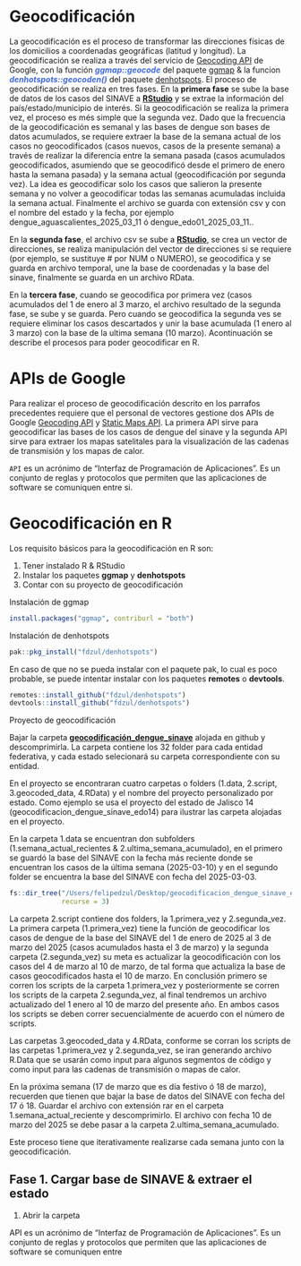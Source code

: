 
# Geocodificación

La geocodificación es el proceso de transformar las direcciones físicas de los domicilios a coordenadas geográficas (latitud y longitud). La geocodificación se realiza a través del servicio de [Geocoding API](https://developers.google.com/maps/documentation/geocoding/overview) de Google, con la función <span style="color:RoyalBlue">***ggmap::geocode***</span> del paquete [ggmap](https://github.com/dkahle/ggmap) & la funcion <span style="color:RoyalBlue">***denhotspots::geocoden()***</span> del paquete [denhotspots](https://fdzul.github.io/denhotspots/index.html). El proceso de geocodificación se realiza en tres fases. En la **primera fase** se sube la base de datos de los casos del SINAVE a **[RStudio](https://www.rstudio.com/)** y se extrae la información del país/estado/municipio de interés. Si la geocodificación se realiza la primera vez, el proceso es més simple que la segunda vez. Dado que la frecuencia de la geocodificación es semanal y las bases de dengue son bases de datos acumulados, se requiere extraer la base de la semana actual de los casos no geocodificados (casos nuevos, casos de la presente semana) a través de realizar la diferencia entre la semana pasada (casos acumulados geocodificados, asumiendo que se geocodificó desde el primero de enero hasta la semana pasada) y la semana actual (geocodificación por segunda vez). La idea es geocodificar solo los casos que salieron la presente semana y no volver a geocodificar todas las semanas acumuladas incluida la semana actual. Finalmente el archivo se guarda con extensión csv y con el nombre del estado y la fecha, por ejemplo dengue_aguascalientes_2025_03_11 ó dengue_edo01_2025_03_11..
 
En la **segunda fase**, el archivo csv se sube a **[RStudio](https://www.rstudio.com/)**, se crea un vector de direcciones, se realiza manipulación del vector de direcciones si se requiere (por ejemplo, se sustituye # por NUM o NUMERO), se geocodifica y se guarda en archivo temporal, une la base de coordenadas y la base del sinave, finalmente se guarda en un archivo RData.

En la **tercera fase**, cuando se geocodifica por primera vez (casos acumulados del 1 de enero al 3 marzo, el archivo resultado de la segunda fase, se sube y se guarda. Pero cuando se geocodifica la segunda ves se requiere eliminar los casos descartados y unir la base acumulada (1 enero al 3 marzo) con la base de la ultima semana (10 marzo). Acontinuación se describe el procesos para poder geocodificar en R.

# APIs de Google

Para realizar el proceso de geocodificación descrito en los parrafos precedentes requiere que el personal de vectores
gestione dos APIs de Google [Geocoding API](https://developers.google.com/maps/documentation/geocoding/start?hl=es-419) y [Static Maps API](https://developers.google.com/maps/documentation/maps-static?hl=es_419). La primera API sirve para geocodificar las bases de los casos de dengue del sinave y la segunda API sirve para extraer los mapas satelitales para la visualización de las cadenas de transmisión y los mapas de calor.


::: {.callout-note}
`API` es un acrónimo de "Interfaz de Programación de Aplicaciones". Es un conjunto de reglas y protocolos que permiten que las aplicaciones de software se comuniquen entre si.
:::


# Geocodificación en R

Los requisito básicos para la geocodificación en R son:

   1) Tener instalado R & RStudio
   2) Instalar los paquetes **ggmap** y **denhotspots**
   3) Contar con su proyecto de geocodificación
   

Instalación de ggmap   
```r
install.packages("ggmap", contriburl = "both")
```

Instalación de denhotspots

```r
pak::pkg_install("fdzul/denhotspots")
```
En caso de que no se pueda instalar con el paquete pak, lo cual es poco probable, se puede intentar instalar con los paquetes **remotes** o **devtools**.

```r
remotes::install_github("fdzul/denhotspots")
devtools::install_github("fdzul/denhotspots")
```



Proyecto de geocodificación

Bajar la carpeta [**geocodificación_dengue_sinave**]() alojada en github y descomprimirla. La carpeta contiene los 32 folder para cada entidad federativa, y cada estado selecionará su carpeta correspondiente con su entidad.

En el proyecto se encontraran cuatro carpetas o folders (1.data, 2.script, 3.geocoded_data, 4.RData) y el nombre del proyecto personalizado por estado. Como ejemplo se usa el proyecto del estado de Jalisco 14 (geocodificacion_dengue_sinave_edo14) para ilustrar las carpeta alojadas en el proyecto.

En la carpeta 1.data se encuentran don subfolders (1.semana_actual_recientes & 2.ultima_semana_acumulado), en el primero se guardó la base del SINAVE con la fecha más reciente donde se encuentran los casos de la última semana (2025-03-10) y en el segundo folder se encuentra la base del SINAVE con fecha del 2025-03-03. 


```r
fs::dir_tree("/Users/felipedzul/Desktop/geocodificacion_dengue_sinave_edo14", 
             recurse = 3)
```

La carpeta 2.script contiene dos folders, la 1.primera_vez y 2.segunda_vez. La primera carpeta (1.primera_vez) tiene la función de geocodificar los casos de dengue de la base del SINAVE del 1 de enero de 2025 al 3 de marzo del 2025 (casos acumulados hasta el 3 de marzo) y la segunda carpeta (2.segunda_vez) su meta es actualizar la geocodificación con los casos del 4 de marzo al 10 de marzo, de tal forma que actualiza la base de casos geocodificados hasta el 10 de marzo. En conclusión primero se corren los scripts de la carpeta 1.primera_vez y posteriormente se corren los scripts de la carpeta 2.segunda_vez, al final tendremos un archivo actualizado del 1 enero al 10 de marzo del presente año. En ambos casos los scripts se deben correr secuencialmente de acuerdo con el número de scripts.

Las carpetas 3.geocoded_data y 4.RData, conforme se corran los scripts de las carpetas 1.primera_vez y 2.segunda_vez, se iran generando archivo R.Data que se usarán como input para algunos segmentos de código y como input para las cadenas de transmisión o mapas de calor.

::: {.callout-tip}
En la próxima semana (17 de marzo que es día festivo ó 18 de marzo), recuerden que tienen que bajar la base de datos del SINAVE con fecha del 17 ó 18. Guardar el archivo con extensión rar en el carpeta 1.semana_actual_reciente y descomprimirlo. El archivo con fecha 10 de marzo del 2025 se debe pasar a la carpeta 2.ultima_semana_acumulado.

Este proceso tiene que iterativamente realizarse cada semana junto con la geocodificación.

:::



## Fase 1. Cargar base de SINAVE & extraer el estado

1. Abrir la carpeta 

API es un acrónimo de "Interfaz de Programación de Aplicaciones". Es un conjunto de reglas y protocolos que permiten que las aplicaciones de software se comuniquen entre 

